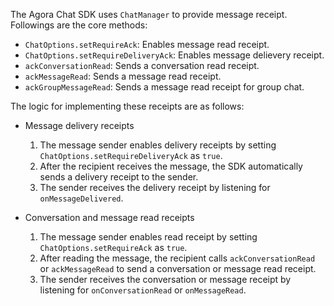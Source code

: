 <PlatformWrapper platform="android">

The Agora Chat SDK uses `ChatManager` to provide message receipt. Followings are the core methods:

- `ChatOptions.setRequireAck`: Enables message read receipt.
- `ChatOptions.setRequireDeliveryAck`: Enables message delievery receipt.
- `ackConversationRead`: Sends a conversation read receipt.
- `ackMessageRead`: Sends a message read receipt.
- `ackGroupMessageRead`: Sends a message read receipt for group chat.

The logic for implementing these receipts are as follows:

- Message delivery receipts

  1. The message sender enables delivery receipts by setting `ChatOptions.setRequireDeliveryAck` as `true`.
  2. After the recipient receives the message, the SDK automatically sends a delivery receipt to the sender.
  3. The sender receives the delivery receipt by listening for `onMessageDelivered`.

- Conversation and message read receipts

  1. The message sender enables read receipt by setting `ChatOptions.setRequireAck` as `true`.
  2. After reading the message, the recipient calls `ackConversationRead` or `ackMessageRead` to send a conversation or message read receipt.
  3. The sender receives the conversation or message receipt by listening for `onConversationRead` or `onMessageRead`.


</PlatformWrapper>